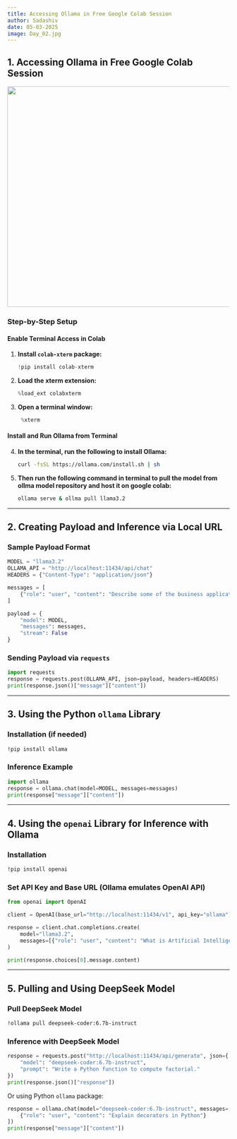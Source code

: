```yaml
---
title: Accessing Ollama in Free Google Colab Session
author: Sadashiv
date: 05-03-2025
image: Day_02.jpg
---
```


## 1. Accessing Ollama in Free Google Colab Session

![](Day_02.jpg){fig-align="left" width="1472" height="500"}

### Step-by-Step Setup

#### Enable Terminal Access in Colab

1.  **Install `colab-xterm` package:**

    ``` python
    !pip install colab-xterm
    ```

2.  **Load the xterm extension:**

    ``` python
    %load_ext colabxterm
    ```

3.  **Open a terminal window:**

    ``` python
     %xterm
    ```

#### Install and Run Ollama from Terminal

4.  **In the terminal, run the following to install Ollama:**

    ``` sh
    curl -fsSL https://ollama.com/install.sh | sh
    ```

5.  **Then run the following command in terminal to pull the model from ollma model repository and host it on google colab:**

    ``` bash
    ollama serve & ollma pull llama3.2
    ```

------------------------------------------------------------------------

## 2. Creating Payload and Inference via Local URL

### Sample Payload Format

``` python
MODEL = "llama3.2"
OLLAMA_API = "http://localhost:11434/api/chat"
HEADERS = {"Content-Type": "application/json"}

messages = [
    {"role": "user", "content": "Describe some of the business applications of Generative AI"}
]

payload = {
    "model": MODEL,
    "messages": messages,
    "stream": False
}
```

### Sending Payload via `requests`

``` python
import requests
response = requests.post(OLLAMA_API, json=payload, headers=HEADERS)
print(response.json()["message"]["content"])
```

------------------------------------------------------------------------

## 3. Using the Python `ollama` Library

### Installation (if needed)

``` bash
!pip install ollama
```

### Inference Example

``` python
import ollama
response = ollama.chat(model=MODEL, messages=messages)
print(response["message"]["content"])
```

------------------------------------------------------------------------

## 4. Using the `openai` Library for Inference with Ollama

### Installation

``` bash
!pip install openai
```

### Set API Key and Base URL (Ollama emulates OpenAI API)

``` python
from openai import OpenAI

client = OpenAI(base_url="http://localhost:11434/v1", api_key="ollama")

response = client.chat.completions.create(
    model="llama3.2",
    messages=[{"role": "user", "content": "What is Artificial Intelligence?"}]
)

print(response.choices[0].message.content)
```

------------------------------------------------------------------------

## 5. Pulling and Using DeepSeek Model

### Pull DeepSeek Model

``` bash
!ollama pull deepseek-coder:6.7b-instruct
```

### Inference with DeepSeek Model

``` python
response = requests.post("http://localhost:11434/api/generate", json={
    "model": "deepseek-coder:6.7b-instruct",
    "prompt": "Write a Python function to compute factorial."
})
print(response.json()["response"])
```

Or using Python `ollama` package:

``` python
response = ollama.chat(model="deepseek-coder:6.7b-instruct", messages=[
    {"role": "user", "content": "Explain decorators in Python"}
])
print(response["message"]["content"])
```